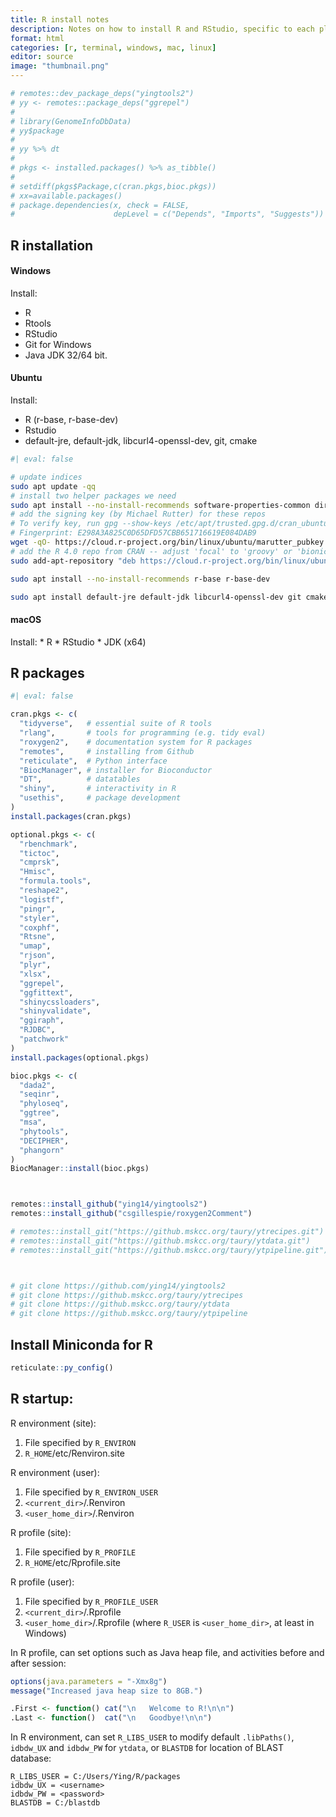 ```yaml
---
title: R install notes
description: Notes on how to install R and RStudio, specific to each platform.
format: html
categories: [r, terminal, windows, mac, linux]
editor: source
image: "thumbnail.png"
---
```







```r

# remotes::dev_package_deps("yingtools2")
# yy <- remotes::package_deps("ggrepel")
# 
# library(GenomeInfoDbData)
# yy$package
# 
# yy %>% dt
# 
# pkgs <- installed.packages() %>% as_tibble()
# 
# setdiff(pkgs$Package,c(cran.pkgs,bioc.pkgs))
# xx=available.packages()
# package.dependencies(x, check = FALSE,
#                      depLevel = c("Depends", "Imports", "Suggests"))

```

## R installation
#### Windows
Install: 

* R
* Rtools
* RStudio
* Git for Windows
* Java JDK 32/64 bit.


#### Ubuntu
Install: 

* R (r-base, r-base-dev)
* Rstudio
* default-jre, default-jdk, libcurl4-openssl-dev, git, cmake

```bash
#| eval: false

# update indices
sudo apt update -qq
# install two helper packages we need
sudo apt install --no-install-recommends software-properties-common dirmngr
# add the signing key (by Michael Rutter) for these repos
# To verify key, run gpg --show-keys /etc/apt/trusted.gpg.d/cran_ubuntu_key.asc 
# Fingerprint: E298A3A825C0D65DFD57CBB651716619E084DAB9
wget -qO- https://cloud.r-project.org/bin/linux/ubuntu/marutter_pubkey.asc | sudo tee -a /etc/apt/trusted.gpg.d/cran_ubuntu_key.asc
# add the R 4.0 repo from CRAN -- adjust 'focal' to 'groovy' or 'bionic' as needed
sudo add-apt-repository "deb https://cloud.r-project.org/bin/linux/ubuntu $(lsb_release -cs)-cran40/"

sudo apt install --no-install-recommends r-base r-base-dev

sudo apt install default-jre default-jdk libcurl4-openssl-dev git cmake

```

#### macOS
Install:
* R
* RStudio
* JDK (x64)


## R packages


```r
#| eval: false

cran.pkgs <- c(
  "tidyverse",   # essential suite of R tools
  "rlang",       # tools for programming (e.g. tidy eval)
  "roxygen2",    # documentation system for R packages
  "remotes",     # installing from Github
  "reticulate",  # Python interface
  "BiocManager", # installer for Bioconductor
  "DT",          # datatables
  "shiny",       # interactivity in R
  "usethis",     # package development
)
install.packages(cran.pkgs)

optional.pkgs <- c(
  "rbenchmark", 
  "tictoc",
  "cmprsk",
  "Hmisc",
  "formula.tools",
  "reshape2",
  "logistf",
  "pingr",
  "styler",
  "coxphf",
  "Rtsne",
  "umap",
  "rjson",
  "plyr",
  "xlsx",
  "ggrepel",
  "ggfittext",
  "shinycssloaders",
  "shinyvalidate",
  "ggiraph",
  "RJDBC",
  "patchwork"
)
install.packages(optional.pkgs)

bioc.pkgs <- c(
  "dada2",
  "seqinr",
  "phyloseq",
  "ggtree",
  "msa",
  "phytools",
  "DECIPHER",
  "phangorn"
)
BiocManager::install(bioc.pkgs)



remotes::install_github("ying14/yingtools2")
remotes::install_github("csgillespie/roxygen2Comment")

# remotes::install_git("https://github.mskcc.org/taury/ytrecipes.git")
# remotes::install_git("https://github.mskcc.org/taury/ytdata.git")
# remotes::install_git("https://github.mskcc.org/taury/ytpipeline.git")



# git clone https://github.com/ying14/yingtools2
# git clone https://github.mskcc.org/taury/ytrecipes
# git clone https://github.mskcc.org/taury/ytdata
# git clone https://github.mskcc.org/taury/ytpipeline

```

## Install Miniconda for R

```r

reticulate::py_config()

```




## R startup:

R environment (site): 

1. File specified by `R_ENVIRON`
2. `R_HOME`/etc/Renviron.site

R environment (user):

1. File specified by `R_ENVIRON_USER`
2. `<current_dir>`/.Renviron
3. `<user_home_dir>`/.Renviron

R profile (site):

1. File specified by `R_PROFILE`
2. `R_HOME`/etc/Rprofile.site

R profile (user):

1. File specified by `R_PROFILE_USER`
2. `<current_dir>`/.Rprofile
3. `<user_home_dir>`/.Rprofile
(where `R_USER` is `<user_home_dir>`, at least in Windows)

In R profile, can set options such as Java heap file, and activities before and after session:
```r
options(java.parameters = "-Xmx8g")
message("Increased java heap size to 8GB.")

.First <- function() cat("\n   Welcome to R!\n\n")
.Last <- function()  cat("\n   Goodbye!\n\n")
```


In R environment, can set `R_LIBS_USER` to modify default `.libPaths()`, 
`idbdw_UX` and `idbdw_PW` for `ytdata`, or
`BLASTDB` for location of BLAST database:

```
R_LIBS_USER = C:/Users/Ying/R/packages
idbdw_UX = <username>
idbdw_PW = <password>
BLASTDB = C:/blastdb
```























